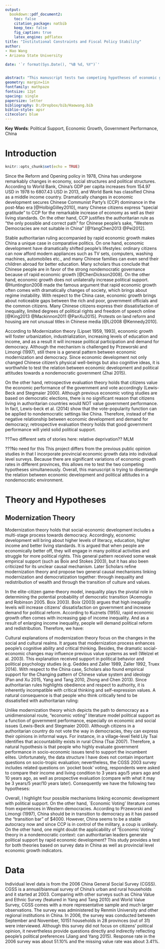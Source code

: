 ```yaml
---
output: 
  bookdown::pdf_document2:
    toc: false
    citation_package: natbib
    keep_tex: false
    fig_caption: true
    latex_engine: pdflatex
title: "Institutional Constraints and Fiscal Policy Stability"
author: 
- Hao Wang
- Arizona State University
 
date: '`r format(Sys.Date(), "%B %d, %Y")`'


abstract: "This manuscript tests two competing hypotheses of economic growth, performance evaluation and political support. According to the economic explanation of modernization theory, rapid economic growth fosters income inequality, and the poor will then demand political reform and redistribution of wealth. On the other hand, the cultural approach of modernization argues that socio-economic development changes value systems and people's ability to think critically. As a result, those people with higher levels of cognitive ability and political awareness will favor democracy in a authoritarian context. Meanwhile, Economic Voting literature argue that people value government's socio-economic performance, consequently they will support/oppose the incumbent government based on their evaluation. This study uses a general opinion survey in China to test these two competing hypotheses. My results show that cultural modernization mechanism is robust in all models."
geometry: margin=1in
fontfamily: mathpazo
fontsize: 12pt
spacing: single
papersize: letter
bibliography: D:/Dropbox/bib/Haowang.bib
biblio-style: apsr
citecolor: blue
---
```


**Key Words**: Political Support, Economic Growth, Government Performance, China

\newpage


# Introduction

```r
knitr::opts_chunk$set(echo = TRUE)
```

Since the Reform and Opening policy in 1978, China has undergone remarkably changes in economy, social structures and political structures. According to World Bank, China's GDP per capita increases from 154.97 USD in 1978 to 6807.43 USD in 2013, and World Bank has classified China as a middle income country. Dramatically changes in economic development secures Chinese Communist Party's (CCP) dominance in the post-Mao era [@HolbigGilley2010], many Chinese citizens express "special gratitude" to CCP for the remarkable increase of economy as well as their living standards. On the other hand, CCP justifies the authoritarian rule as "the only possible and correct path" for Chinese people's sake, "Western Democracies are not suitable in China" [@YangChen2013 @Pei2012].

Stable authoritarian ruling accompanied by rapid economic growth makes China a unique case in comparative politics. On one hand, economic development have dramatically shifted people's lifestyles: ordinary citizens can now afford modern appliances such as TV sets, computers, washing machines, automobiles etc., and many Chinese families can even send their children abroad for better education. Many scholars thus conclude that Chinese people are in favor of the strong nondemocratic governance because of rapid economic growth [@ChenDickson2008]. On the other hand, economic growth does not unilaterally increase political support. @Huntington2008 made the famous argument that rapid economic growth often comes with dramatically changes of society, which brings about regime instability. With respect to the China case, economic growth brings about noticeable gaps between the rich and poor, government officials and the common citizens. Many Chinese citizens express their dissatisfaction of inequality, limited degrees of political rights and freedom of speech online [@King2013 @Mackinnon2011 @PanXu2015]. Protests on land reform and housing are not unusual titles in Chinese media [@Li2008 @Kennedy2010].

According to Modernization theory (Lipset 1959, 1993), economic growth will foster urbanization, industrialization, increasing levels of education and income, and as a result it will increase political participation and demand for democracy. Although the mechanism is challenged by Przeworski and Limongi (1997), still there is a general pattern between economic modernization and democracy. Since economic development not only changed Chinese citizen's physical well-beings but also cognitive ideas, it is worthwhile to test the relation between economic development and political attitudes towards a nondemocratic government (Zhai 2015).

On the other hand, retrospective evaluation theory holds that citizens value the economic performance of the government and vote accordingly (Lewis-Beck and Stegmaier 2000).  Although previous economic voting studies are based on democratic elections, there is no significant reason that citizens living in authoritarian countries would NOT value government performance. In fact, Lewis-beck et al. (2014) show that the vote-popularity function can be applied to nondemocratic settings like China. Therefore, instead of the negative relationship between economic development and demand for democracy; retrospective evaluation theory holds that good government performance will yield solid political support.


??Two different sets of stories here: relative deprivation?? MLM

???No need for this This project differs from the previous public opinion studies in that I incorporate provincial economic growth data into individual level surveys. Because there are significant variations of economic growth rates in different provinces, this allows me to test the two competing hypotheses simultaneously. Overall, this manuscript is trying to disentangle the relation between economic development and political attitudes in a nondemocratic environment.


\nocite{Zhai2015,Lipset1993,Lipset1959,Lewis-Beck2000,Pan2015,Wallace2016}
\nocite{WorldBank1,WorldBank2,Lewis-Becketal2014,Truex2014,Przeworski1997,Tsai2010,Meng2014,Huta2014}
\nocite{Rabe-Heskethetal2005,Rabe-Heskethetal2004,Lorentzen2014,Wintrobe1998,Boix2003a}







# Theory and Hypotheses

## Modernization Theory

Modernization theory holds that social-economic development includes a multi-stage process towards democracy. Accordingly, economic development will bring about higher levels of literacy, education, higher income and better living standards. It is argued that when people are economically better off, they will engage in many political activities and struggle for more political rights. This general pattern received some weak empirical support (such as Boix and Stokes 2003), but it has also been criticized for its unclear causal mechanism. Later Scholars refine modernization theory and propose two general causal mechanisms linking modernization and democratization together: through inequality and redistribution of wealth and through the transition of culture and values.

In the elite-citizen game-theory model, inequality plays the pivotal role in determining the potential probability of democratic transition (Acemoglu and Robinson 2005. Boix 2003). Boix (2003) argues that high inequality levels will increase citizens' dissatisfaction on government and increase demand for political reform. According to Kuznets (1955), rapid economic growth
often comes with increasing gap of income inequality. And as a result of enlarging income inequality, people will demand political reform and redistribution. 
Therefore, we have:
\nocite{Acemoglu2005}

\begin{quotation}
	Hypothesis 1 (Inequality): Rapid economic growth increases income gap, and consequently triggers people's demand for political democracy.
\end{quotation}

Cultural explanations of modernization theory focus on the changes in the social and cultural realms. It argues that modernization process enhances people's cognitive ability and critical thinking. Besides, the dramatic social-economic changes may influence previous value systems as well (Welzel et al. 2003). This explanation received support in political behavior and political psychology studies (e.g. Geddes and Zaller 1989, Zaller 1992, Truex 2014). With respect to the China case, Scholars also found empirical support for the Changing pattern of Chinese value system and ideology (Pan and Xu 2015, Yang and Tang 2010, Zhong and Chen 2013). Since authoritarian rules highlights obedience and respect to authority, it is inherently incompatible with critical thinking and self-expression values. A natural consequence is that people who think critically tend to be dissatisfied with authoritarian ruling:

\begin{quotation}
	Hypothesis 2 (Critical Thinking): Modernization process increases citizens' ability of thinking critically (about politics), consequently they will demand more political rights and higher levels of liberty.
\end{quotation}
\nocite{Kuznets1955,Welzeletal2003}
\nocite{Acemoglu2005,Boix2003}


\subsection{`Economic Voting' Theory}
Unlike modernization theory which depicts the path to democracy as a unidimensional route, "economic voting" literature model political support as a function of government performance, especially on economic and social issues (Lewis-Beck and Stegmaier 2000). Although citizens in a authoritarian country do not vote the way in democracies, they can express their opinions in informal ways. For instance, in a village-level field Lily Tsai identifies that accountability exists in rural China (Tsai 2007). Therefore, a natural hypothesis is that people who highly evaluate government performance in socio-economic issues tend to support the incumbent elites. Unfortunately, the data structure I have does not contain important questions on socio-tropic evaluation; nevertheless, the CGSS 2003 survey includes related questions on `pocket book' voting, respondents were asked to compare their income and living condition to 3 years ago/5 years ago and 10 years ago, as well as prospective evaluation (compare with what it may be 3 years/5 year/10 years later). Consequently we have the following two hypotheses:



<!--This doesn't seem relevant.-->

\begin{quotation}
	Hypothesis 3 (Retrospective Evaluation): Citizens whose economic condition increased/decreased over the past years tend to support incumbent governance/political reforms
\end{quotation}

\begin{quotation}
	Hypothesis 4 (Prospective Evaluation): Citizens who expect their economic condition will increase/decrease in the future years tend to support incumbent governance/political reforms
\end{quotation}

Overall, I highlight four possible mechanisms linking economic development with political support.
<!--Modernization hypothesis is developed exclusively in explaining regime transitions. -->
On the other hand, `Economic Voting' literature comes from experiences in Western democracies.
 According to Przeworski and Limongi (1997), China should be in transition to democracy as it has passed the "transition bar" of $4000. However, China seems to be a stable autocracy now and since CCP is in control of the military, a coup is unlikely. On the other hand, one might doubt the applicability of "Economic Voting" theory in a nondemocratic context: can authoritarian leaders generate political support by rapid economic development? This study provides a test for both theories based on survey data in China as well as provincial level economic growth indicators.
  

\nocite{Tsai2007a}



# Data

Individual level data is from the 2006 China General Social Survey (CGSS). CGSS is a annual/biannual survey of China's urban and rural households and it started at 2003. Comparing with other surveys such as China Value 
and Ethnic Survey (featured in Yang and Tang 2010) and World Value Survey, CGSS comes with a more representative sample and much larger observations. The survey was administered by Renmin University and other regional institutions in China. In 2006, the survey was conducted between September and November, 10151 households in 28 provinces (out of 31) were interviewed. Although this survey did not focus on citizens' political opinion, it nevertheless provide questions directly and indirectly reflecting people's political preferences (Jiang and Yang 2015). Response rate in the 2006 survey was about 51.10% and the missing value rate was about 3.41%.

